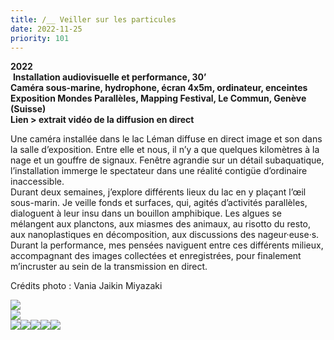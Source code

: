 ```yaml
---
title: /__ Veiller sur les particules
date: 2022-11-25
priority: 101
---
```

**2022**\
 **Installation audiovisuelle et performance, 30’ \
Caméra sous-marine, hydrophone, écran 4x5m, ordinateur, enceintes \
Exposition Mondes Parallèles, Mapping Festival, Le Commun, Genève (Suisse) \
Lien > extrait vidéo de la diffusion en direct**

Une caméra installée dans le lac Léman diffuse en direct image et son dans la salle d’exposition. Entre elle et nous, il n’y a que quelques kilomètres à la nage et un gouffre de signaux. Fenêtre agrandie sur un détail subaquatique, l’installation immerge le spectateur dans une réalité contigüe d’ordinaire inaccessible. \
Durant deux semaines, j’explore différents lieux du lac en y plaçant l’œil sous-marin. Je veille fonds et surfaces, qui, agités d’activités parallèles, dialoguent à leur insu dans un bouillon amphibique. Les algues se mélangent aux planctons, aux miasmes des animaux, au risotto du resto, aux nanoplastiques en décomposition, aux discussions des nageur·euse·s. \
Durant la performance, mes pensées naviguent entre ces différents milieux, accompagnant des images collectées et enregistrées, pour finalement m’incruster au sein de la transmission en direct.

Crédits photo : Vania Jaikin Miyazaki

![](src/assets/images/projects/veiller-sur-les-particules/installe_1_DSC04225_R.jpg)\
![](src/assets/images/projects/veiller-sur-les-particules/installe_1_DSC04230_R.jpg)\
![](src/assets/images/projects/veiller-sur-les-particules/perf_1_DSC04188_R1.jpg)![](src/assets/images/projects/veiller-sur-les-particules/perf_3_DSC04169_R.jpg)![](src/assets/images/projects/veiller-sur-les-particules/perf_4_DSC04170.jpg)![](src/assets/images/projects/veiller-sur-les-particules/perf_6_DSC04077_R3.jpg)![](src/assets/images/projects/veiller-sur-les-particules/perf_7_DSC04099_R.jpg)
